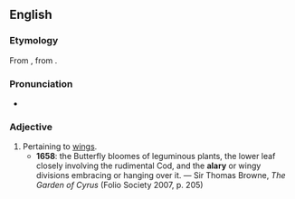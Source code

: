 ==English==

===Etymology===
From {{etyl|la|en}} {{m|la|alarius}}, from {{m|la|ala||wing}}.

===Pronunciation===
* {{IPA|en|/ˈeɪ.lə.ɹi/}}

===Adjective===
{{en-adj}}

# Pertaining to [[wings]].
#* '''1658''': the Butterfly bloomes of leguminous plants, the lower leaf closely involving the rudimental Cod, and the '''alary''' or wingy divisions embracing or hanging over it. — Sir Thomas Browne, ''The Garden of Cyrus'' (Folio Society 2007, p. 205)